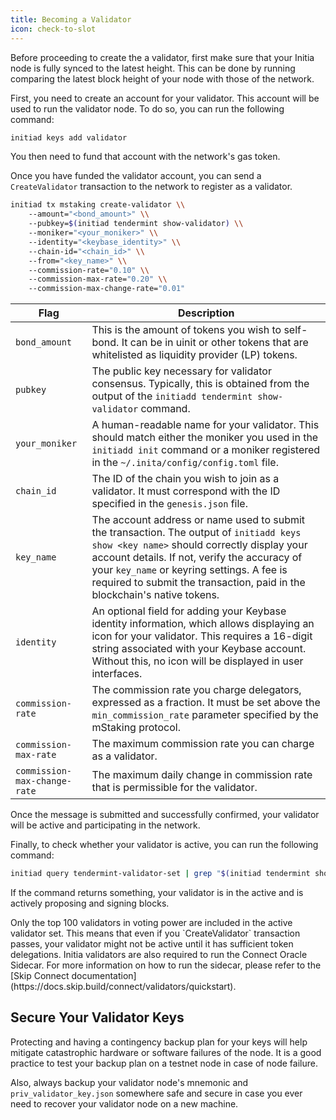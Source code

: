 ```yaml
---
title: Becoming a Validator
icon: check-to-slot
---
```


<Note>
Before proceeding to create the a validator, first make sure that your Initia node is fully synced to the latest height. This can be done by running comparing the latest block height of your node with those of the network.
</Note>

<Steps>
<Step title="Create the Validator Account">

First, you need to create an account for your validator. This account will be used to run the validator node. To do so, you can run the following command:

```sh
initiad keys add validator
```

You then need to fund that account with the network's gas token.

</Step>
<Step title="Register the Validator">

Once you have funded the validator account, you can send a `CreateValidator` transaction to the network to register as a validator.

```sh
initiad tx mstaking create-validator \\
    --amount="<bond_amount>" \\
    --pubkey=$(initiad tendermint show-validator) \\
    --moniker="<your_moniker>" \\
    --identity="<keybase_identity>" \\
    --chain-id="<chain_id>" \\
    --from="<key_name>" \\
    --commission-rate="0.10" \\
    --commission-max-rate="0.20" \\
    --commission-max-change-rate="0.01"
```

| Flag                         | Description                                                                                                                                                                                                                                                |
|------------------------------|------------------------------------------------------------------------------------------------------------------------------------------------------------------------------------------------------------------------------------------------------------|
| `bond_amount`                | This is the amount of tokens you wish to self-bond. It can be in uinit or other tokens that are whitelisted as liquidity provider (LP) tokens.                                                                                                              |
| `pubkey`                     | The public key necessary for validator consensus. Typically, this is obtained from the output of the `initiadd tendermint show-validator` command.                                                                                                          |
| `your_moniker`               | A human-readable name for your validator. This should match either the moniker you used in the `initiadd init` command or a moniker registered in the `~/.inita/config/config.toml` file.                                                                   |
| `chain_id`                   | The ID of the chain you wish to join as a validator. It must correspond with the ID specified in the `genesis.json` file.                                                                                                                                   |
| `key_name`                   | The account address or name used to submit the transaction. The output of `initiadd keys show <key name>` should correctly display your account details. If not, verify the accuracy of your `key_name` or keyring settings. A fee is required to submit the transaction, paid in the blockchain's native tokens. |
| `identity`                   | An optional field for adding your Keybase identity information, which allows displaying an icon for your validator. This requires a 16-digit string associated with your Keybase account. Without this, no icon will be displayed in user interfaces.      |
| `commission-rate`            | The commission rate you charge delegators, expressed as a fraction. It must be set above the `min_commission_rate` parameter specified by the mStaking protocol.                                                                                                |
| `commission-max-rate`        | The maximum commission rate you can charge as a validator.                                                                                                                                                                                                 |
| `commission-max-change-rate` | The maximum daily change in commission rate that is permissible for the validator.                                                                                                                                                                        |

Once the message is submitted and successfully confirmed, your validator will be active and participating in the network.

</Step>
<Step title="Checking Validator Activeness">

Finally, to check whether your validator is active, you can run the following command:

```sh
initiad query tendermint-validator-set | grep "$(initiad tendermint show-validator)"
```

If the command returns something, your validator is in the active and is actively proposing and signing blocks.

<Note>
Only the top 100 validators in voting power are included in the active validator set. This means that even if you `CreateValidator` transaction passes, your validator might not be active until it has sufficient token delegations.
</Note>
</Step>
<Step title="Running the Connect Oracle Sidecar">
Initia validators are also required to run the Connect Oracle Sidecar. For more information on how to run the sidecar, please refer to the [Skip Connect documentation](https://docs.skip.build/connect/validators/quickstart).

</Step>
</Steps>

## Secure Your Validator Keys

Protecting and having a contingency backup plan for your keys will help mitigate catastrophic hardware or software failures of the node. It is a good practice to test your backup plan on a testnet node in case of node failure.

Also, always backup your validator node's mnemonic and `priv_validator_key.json` somewhere safe and secure in case you ever need to recover your validator node on a new machine.

